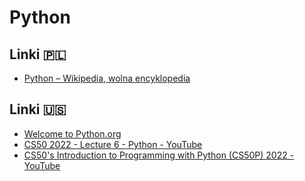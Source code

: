 # Python

## Linki 🇵🇱

- [Python – Wikipedia, wolna encyklopedia](https://pl.wikipedia.org/wiki/Python)

## Linki 🇺🇸

- [Welcome to Python.org](https://www.python.org/)
- [CS50 2022 - Lecture 6 - Python - YouTube](https://www.youtube.com/watch?v=5Jppcxc1Qzc)
- [CS50's Introduction to Programming with Python (CS50P) 2022 - YouTube](https://www.youtube.com/playlist?list=PLhQjrBD2T3817j24-GogXmWqO5Q5vYy0V)
